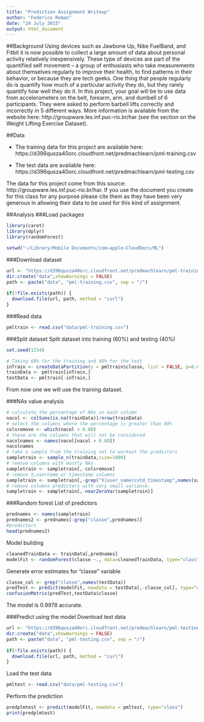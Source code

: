 ```yaml
---
title: "Prediction Assignment Writeup"
author: "Federico Roman"
date: "24 July 2015"
output: html_document
---
```


##Background
Using devices such as Jawbone Up, Nike FuelBand, and Fitbit it is now possible to collect a large amount of data about personal activity relatively inexpensively. These type of devices are part of the quantified self movement – a group of enthusiasts who take measurements about themselves regularly to improve their health, to find patterns in their behavior, or because they are tech geeks. One thing that people regularly do is quantify how much of a particular activity they do, but they rarely quantify how well they do it. In this project, your goal will be to use data from accelerometers on the belt, forearm, arm, and dumbell of 6 participants. They were asked to perform barbell lifts correctly and incorrectly in 5 different ways. More information is available from the website here: http://groupware.les.inf.puc-rio.br/har (see the section on the Weight Lifting Exercise Dataset). 

##Data 

* The training data for this project are available here: 
https://d396qusza40orc.cloudfront.net/predmachlearn/pml-training.csv

* The test data are available here: 
https://d396qusza40orc.cloudfront.net/predmachlearn/pml-testing.csv

The data for this project come from this source: http://groupware.les.inf.puc-rio.br/har. If you use the document you create for this class for any purpose please cite them as they have been very generous in allowing their data to be used for this kind of assignment. 

##Analysis
###Load packages
```r
library(caret)
library(dplyr)
library(randomForest)
```

```r
setwd("~/Library/Mobile Documents/com~apple~CloudDocs/ML")
```

###Download dataset
```r

url <- "https://d396qusza40orc.cloudfront.net/predmachlearn/pml-training.csv"
dir.create("data",showWarnings = FALSE)
path <- paste("data", "pml-training.csv", sep = "/")
  
if(!file.exists(path)) { 
  download.file(url, path, method = "curl") 
}
```

###Read data
```r
pmltrain <- read.csv("data/pml-training.csv")
```
###Split dataset
Split dataset into training (60%) and testing (40%)
```r
set.seed(1234)

# Taking 60% for the training and 40% for the test 
inTrain <- createDataPartition(y = pmltrain$classe, list = FALSE, p=0.6)
trainData <- pmltrain[inTrain,]
testData <- pmltrain[-inTrain,]
```
From now one we will use the training dataset.

###NAs value analysis
```r
# calculate the percentage of NAs in each column
nacol <- colSums(is.na(trainData))/nrow(trainData)
# select the columns where the percentage is greater than 80%
colsremove <- which(nacol > 0.80) 
# these are the columns that will not be considered
nacolnames <- names(nacol[nacol > 0.80]) 
nacolnames
# take a sample from the training set to workout the predictors
sampletrain <- sample_n(trainData,size=1000)
# remove columns with mostly NAs
sampletrain <- sampletrain[,-colsremove]
# remove X,username or timestamp columns  
sampletrain <- sampletrain[,-grep("X|user_name|cvtd_timestamp",names(sampletrain))]
# remove columns predictors with very small variance.
sampletrain <- sampletrain[,-nearZeroVar(sampletrain)]
```

###Random forest
List of predictors
```r
prednames <- names(sampletrain)
prednames2 <- prednames[-grep("classe",prednames)] 
#predictors
head(prednames2)
```
Model building
```r
cleanedTrainData <- trainData[,prednames]
modelFit <- randomForest(classe ~., data=cleanedTrainData, type="class")
```
Generate error estimates for "classe" variable
```r
classe_col <- grep("classe",names(testData))
predTest <- predict(modelFit, newdata = testData[,-classe_col], type="class")
confusionMatrix(predTest,testData$classe)
```
The model is 0.9978 accurate.

###Predict using the model
Download test data
```r

url <- "https://d396qusza40orc.cloudfront.net/predmachlearn/pml-testing.csv"
dir.create("data",showWarnings = FALSE)
path <- paste("data", "pml-testing.csv", sep = "/")
  
if(!file.exists(path)) { 
  download.file(url, path, method = "curl") 
}
```
Load the test data
```r
pmltest <- read.csv("data/pml-testing.csv")
```
Perform the prediction
```r
predplmtest <- predict(modelFit, newdata = pmltest, type="class")
print(predplmtest)
```

